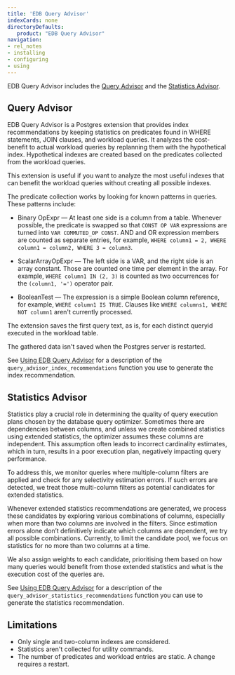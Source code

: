 ```yaml
---
title: 'EDB Query Advisor'
indexCards: none
directoryDefaults:
   product: "EDB Query Advisor"
navigation:
- rel_notes
- installing
- configuring
- using
---
```


EDB Query Advisor includes the [Query Advisor](#query-advisor) and the [Statistics Advisor](#statistics-advisor). 

## Query Advisor

EDB Query Advisor is a Postgres extension that provides index recommendations by keeping statistics on predicates found in WHERE statements, JOIN clauses, and workload queries. It analyzes the cost-benefit to actual workload queries by replanning them with the hypothetical index. Hypothetical indexes are created based on the predicates collected from the workload queries.

This extension is useful if you want to analyze the most useful indexes that can benefit the workload queries without creating all possible indexes.

The predicate collection works by looking for known patterns in queries. These patterns include:

- Binary OpExpr &mdash; At least one side is a column from a table. Whenever possible, the predicate is swapped so that `CONST OP VAR` expressions are turned into `VAR COMMUTED_OP CONST`. AND and OR expression members are counted as separate entries, for example, `WHERE column1 = 2, WHERE column1 = column2, WHERE 3 = column3`.

- ScalarArrayOpExpr &mdash; The left side is a VAR, and the right side is an array constant. Those are counted one time per element in the array. For example, `WHERE column1 IN (2, 3)` is counted as two occurrences for the `(column1, '=')` operator pair.

- BooleanTest &mdash;  The expression is a simple Boolean column reference, for example, `WHERE column1 IS TRUE`. Clauses like `WHERE columns1, WHERE NOT column1` aren't currently processed.

The extension saves the first query text, as is, for each distinct queryid executed in the workload table.

The gathered data isn't saved when the Postgres server is restarted.

See [Using EDB Query Advisor](./using) for a description of the `query_advisor_index_recommendations` function you use to generate the index recommendation.

## Statistics Advisor

Statistics play a crucial role in determining the quality of query execution plans chosen by the database query optimizer. Sometimes there are dependencies between columns, and unless we create combined statistics using extended statistics, the optimizer assumes these columns are independent. This assumption often leads to incorrect cardinality estimates, which in turn, results in a poor execution plan, negatively impacting query performance.

To address this, we monitor queries where multiple-column filters are applied and check for any selectivity estimation errors. If such errors are detected, we treat those multi-column filters as potential candidates for extended statistics.

Whenever extended statistics recommendations are generated, we process these candidates by exploring various combinations of columns, especially when more than two columns are involved in the filters. Since estimation errors alone don’t definitively indicate which columns are dependent, we try all possible combinations. Currently, to limit the candidate pool, we focus on statistics for no more than two columns at a time.

We also assign weights to each candidate, prioritising them based on how many queries would benefit from those extended statistics and what is the execution cost of the queries are.

See [Using EDB Query Advisor](using) for a description of the `query_advisor_statistics_recommendations` function you can use to generate the statistics recommendation.

## Limitations

- Only single and two-column indexes are considered.
- Statistics aren't collected for utility commands.
- The number of predicates and workload entries are static. A change requires a restart.